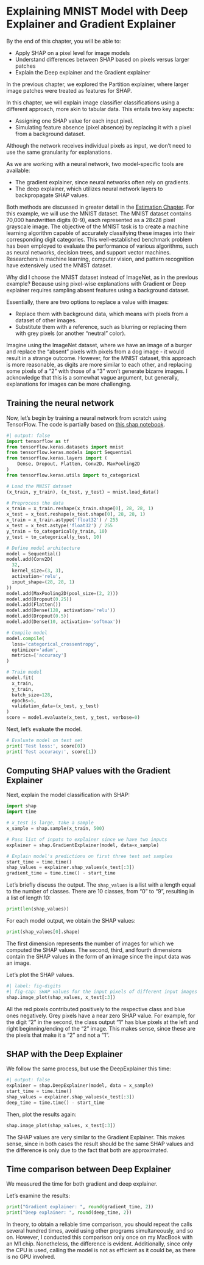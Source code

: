 # Explaining MNIST Model with Deep Explainer and Gradient Explainer {#image-deep-explainer}


::: {.callout-tip appearance="simple"}

By the end of this chapter, you will be able to:

- Apply SHAP on a pixel level for image models
- Understand differences between SHAP based on pixels versus larger patches
- Explain the Deep explainer and the Gradient explainer

:::


In the previous chapter, we explored the Partition explainer, where larger image patches were treated as features for SHAP.

In this chapter, we will explain image classifier classifications using a different approach, more akin to tabular data.
This entails two key aspects:

- Assigning one SHAP value for each input pixel.
- Simulating feature absence (pixel absence) by replacing it with a pixel from a background dataset.

Although the network receives individual pixels as input, we don't need to use the same granularity for explanations.

As we are working with a neural network, two model-specific tools are available:

- The gradient explainer, since neural networks often rely on gradients.
- The deep explainer, which utilizes neural network layers to backpropagate SHAP values.

Both methods are discussed in greater detail in the [Estimation Chapter](#estimation).
For this example, we will use the MNIST dataset.
The MNIST dataset contains 70,000 handwritten digits (0-9), each represented as a 28x28 pixel grayscale image.
The objective of the MNIST task is to create a machine learning algorithm capable of accurately classifying these images into their corresponding digit categories.
This well-established benchmark problem has been employed to evaluate the performance of various algorithms, such as neural networks, decision trees, and support vector machines.
Researchers in machine learning, computer vision, and pattern recognition have extensively used the MNIST dataset.

Why did I choose the MNIST dataset instead of ImageNet, as in the previous example?
Because using pixel-wise explanations with Gradient or Deep explainer requires sampling absent features using a background dataset.

Essentially, there are two options to replace a value with images:

- Replace them with background data, which means with pixels from a dataset of other images.
- Substitute them with a reference, such as blurring or replacing them with grey pixels (or another "neutral" color).

Imagine using the ImageNet dataset, where we have an image of a burger and replace the "absent" pixels with pixels from a dog image - it would result in a strange outcome.
However, for the MNIST dataset, this approach is more reasonable, as digits are more similar to each other, and replacing some pixels of a "2" with those of a "3" won't generate bizarre images.
I acknowledge that this is a somewhat vague argument, but generally, explanations for images can be more challenging.

## Training the neural network

Now, let's begin by training a neural network from scratch using TensorFlow.
The code is partially based on [this shap notebook](https://shap.readthedocs.io/en/latest/example_notebooks/image_examples/image_classification/Multi-input%20Gradient%20Explainer%20MNIST%20Example.html).

```python
#| output: false
import tensorflow as tf
from tensorflow.keras.datasets import mnist
from tensorflow.keras.models import Sequential
from tensorflow.keras.layers import (
    Dense, Dropout, Flatten, Conv2D, MaxPooling2D
)
from tensorflow.keras.utils import to_categorical

# Load the MNIST dataset
(x_train, y_train), (x_test, y_test) = mnist.load_data()

# Preprocess the data
x_train = x_train.reshape(x_train.shape[0], 28, 28, 1)
x_test = x_test.reshape(x_test.shape[0], 28, 28, 1)
x_train = x_train.astype('float32') / 255
x_test = x_test.astype('float32') / 255
y_train = to_categorical(y_train, 10)
y_test = to_categorical(y_test, 10)

# Define model architecture
model = Sequential()
model.add(Conv2D(
  32,
  kernel_size=(3, 3),
  activation='relu',
  input_shape=(28, 28, 1)
))
model.add(MaxPooling2D(pool_size=(2, 2)))
model.add(Dropout(0.25))
model.add(Flatten())
model.add(Dense(128, activation='relu'))
model.add(Dropout(0.5))
model.add(Dense(10, activation='softmax'))

# Compile model
model.compile(
  loss='categorical_crossentropy',
  optimizer='adam',
  metrics=['accuracy']
)

# Train model
model.fit(
  x_train,
  y_train,
  batch_size=128,
  epochs=5,
  validation_data=(x_test, y_test)
)
score = model.evaluate(x_test, y_test, verbose=0)
```

Next, let's evaluate the model.

```python
# Evaluate model on test set
print('Test loss:', score[0])
print('Test accuracy:', score[1])
```

## Computing SHAP values with the Gradient Explainer

Next, explain the model classification with SHAP:

```python
import shap
import time

# x_test is large, take a sample
x_sample = shap.sample(x_train, 500)

# Pass list of inputs to explainer since we have two inputs
explainer = shap.GradientExplainer(model, data=x_sample)

# Explain model's predictions on first three test set samples
start_time = time.time()
shap_values = explainer.shap_values(x_test[:3])
gradient_time = time.time() - start_time
```
Let's briefly discuss the output.
The `shap_values` is a list with a length equal to the number of classes.
There are 10 classes, from "0" to "9", resulting in a list of length 10:

```python
print(len(shap_values))
```

For each model output, we obtain the SHAP values:

```python
print(shap_values[0].shape)
```

The first dimension represents the number of images for which we computed the SHAP values.
The second, third, and fourth dimensions contain the SHAP values in the form of an image since the input data was an image.

Let's plot the SHAP values. 

```python
#| label: fig-digits
#| fig-cap: SHAP values for the input pixels of different input images (one per row). First column shows input image, then each column shows the SHAP values for the classes from 1 to 9. 
shap.image_plot(shap_values, x_test[:3])
```


All the red pixels contributed positively to the respective class and blue ones negatively.
Grey pixels have a near zero SHAP value.
For example, for the digit "2" in the second, the class output "1" has blue pixels at the left and right beginning/ending of the "2" image.
This makes sense, since these are the pixels that make it a "2" and not a "1".

## SHAP with the Deep Explainer

We follow the same process, but use the DeepExplainer this time:

```python
#| output: false
explainer = shap.DeepExplainer(model, data = x_sample)
start_time = time.time()
shap_values = explainer.shap_values(x_test[:3])
deep_time = time.time() - start_time
```

Then, plot the results again:

```python
shap.image_plot(shap_values, x_test[:3])
```

The SHAP values are very similar to the Gradient Explainer.
This makes sense, since in both cases the result should be the same SHAP values and the difference is only due to the fact that both are approximated.

## Time comparison between Deep Explainer

We measured the time for both gradient and deep explainer.

Let's examine the results:

```python
print("Gradient explainer: ", round(gradient_time, 2))
print("Deep explainer: ", round(deep_time, 2))
```

In theory, to obtain a reliable time comparison, you should repeat the calls several hundred times, avoid using other programs simultaneously, and so on.
However, I conducted this comparison only once on my MacBook with an M1 chip.
Nonetheless, the difference is evident.
Additionally, since only the CPU is used, calling the model is not as efficient as it could be, as there is no GPU involved.
